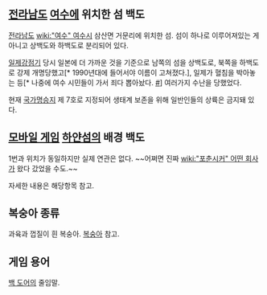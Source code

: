 == [[전라남도]] [[여수]]에 위치한 섬 백도 ==

[[전라남도]] [[wiki:"여수" 여수시]] 삼산면 거문리에 위치한 섬. 섬이 하나로 이루어져있는 게 아니고 상백도와 하백도로 분리되어 있다.

[[일제강점기]] 당시 일본에 더 가까운 것을 기준으로 남쪽의 섬을 상백도로, 북쪽을 하백도로 강제 개명당했고[* 1990년대에 들어서야 이름이 고쳐졌다.], 일제가 혈침을 박아놓는 등[* 나중에 여수 시민들이 가서 죄다 뽑아놨다. [http://news.naver.com/main/read.nhn?mode=LSD&mid=sec&sid1=115&oid=001&aid=0001906327 #]] 여러가지 수난을 당했었다.

현재 [[국가명승지]] 제 7호로 지정되어 생태계 보존을 위해 일반인들의 상륙은 금지돼 있다.

== [[모바일 게임]] [[하얀섬]]의 배경 백도 ==

1번과 위치가 동일하지만 실제 연관은 없다. ~~어쩌면 진짜 [[wiki:"포춘시커" 어떤 회사]]가 왔다 갔었을 수도.~~

자세한 내용은 해당항목 참고.

== 복숭아 종류 ==

과육과 껍질이 흰 복숭아. [[복숭아]] 참고.

== 게임 용어 ==
[[백 도어]]의 줄임말.
